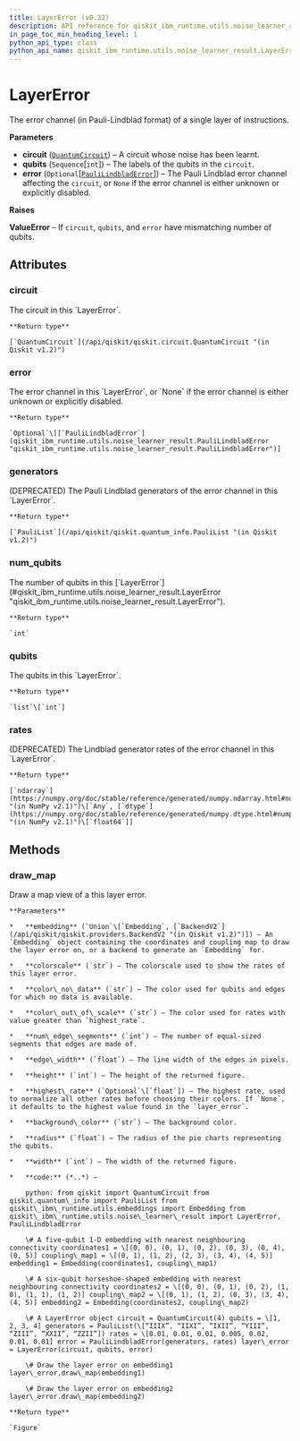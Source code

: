 ```yaml
---
title: LayerError (v0.32)
description: API reference for qiskit_ibm_runtime.utils.noise_learner_result.LayerError in qiskit-ibm-runtime v0.32
in_page_toc_min_heading_level: 1
python_api_type: class
python_api_name: qiskit_ibm_runtime.utils.noise_learner_result.LayerError
---
```


# LayerError

<Class id="qiskit_ibm_runtime.utils.noise_learner_result.LayerError" isDedicatedPage={true} github="https://github.com/Qiskit/qiskit-ibm-runtime/tree/stable/0.32/qiskit_ibm_runtime/utils/noise_learner_result.py#L136-L309" signature="LayerError(circuit, qubits, error=None)" modifiers="class">
  The error channel (in Pauli-Lindblad format) of a single layer of instructions.

  **Parameters**

  *   **circuit** ([`QuantumCircuit`](/api/qiskit/qiskit.circuit.QuantumCircuit "(in Qiskit v1.2)")) – A circuit whose noise has been learnt.
  *   **qubits** (`Sequence`\[`int`]) – The labels of the qubits in the `circuit`.
  *   **error** (`Optional`\[[`PauliLindbladError`](qiskit_ibm_runtime.utils.noise_learner_result.PauliLindbladError "qiskit_ibm_runtime.utils.noise_learner_result.PauliLindbladError")]) – The Pauli Lindblad error channel affecting the `circuit`, or `None` if the error channel is either unknown or explicitly disabled.

  **Raises**

  **ValueError** – If `circuit`, `qubits`, and `error` have mismatching number of qubits.

  ## Attributes

  ### circuit

  <Attribute id="qiskit_ibm_runtime.utils.noise_learner_result.LayerError.circuit">
    The circuit in this `LayerError`.

    **Return type**

    [`QuantumCircuit`](/api/qiskit/qiskit.circuit.QuantumCircuit "(in Qiskit v1.2)")
  </Attribute>

  ### error

  <Attribute id="qiskit_ibm_runtime.utils.noise_learner_result.LayerError.error">
    The error channel in this `LayerError`, or `None` if the error channel is either unknown or explicitly disabled.

    **Return type**

    `Optional`\[[`PauliLindbladError`](qiskit_ibm_runtime.utils.noise_learner_result.PauliLindbladError "qiskit_ibm_runtime.utils.noise_learner_result.PauliLindbladError")]
  </Attribute>

  ### generators

  <Attribute id="qiskit_ibm_runtime.utils.noise_learner_result.LayerError.generators">
    (DEPRECATED) The Pauli Lindblad generators of the error channel in this `LayerError`.

    **Return type**

    [`PauliList`](/api/qiskit/qiskit.quantum_info.PauliList "(in Qiskit v1.2)")
  </Attribute>

  ### num\_qubits

  <Attribute id="qiskit_ibm_runtime.utils.noise_learner_result.LayerError.num_qubits">
    The number of qubits in this [`LayerError`](#qiskit_ibm_runtime.utils.noise_learner_result.LayerError "qiskit_ibm_runtime.utils.noise_learner_result.LayerError").

    **Return type**

    `int`
  </Attribute>

  ### qubits

  <Attribute id="qiskit_ibm_runtime.utils.noise_learner_result.LayerError.qubits">
    The qubits in this `LayerError`.

    **Return type**

    `list`\[`int`]
  </Attribute>

  ### rates

  <Attribute id="qiskit_ibm_runtime.utils.noise_learner_result.LayerError.rates">
    (DEPRECATED) The Lindblad generator rates of the error channel in this `LayerError`.

    **Return type**

    [`ndarray`](https://numpy.org/doc/stable/reference/generated/numpy.ndarray.html#numpy.ndarray "(in NumPy v2.1)")\[`Any`, [`dtype`](https://numpy.org/doc/stable/reference/generated/numpy.dtype.html#numpy.dtype "(in NumPy v2.1)")\[`float64`]]
  </Attribute>

  ## Methods

  ### draw\_map

  <Function id="qiskit_ibm_runtime.utils.noise_learner_result.LayerError.draw_map" github="https://github.com/Qiskit/qiskit-ibm-runtime/tree/stable/0.32/qiskit_ibm_runtime/utils/noise_learner_result.py#L221-L301" signature="draw_map(embedding, colorscale='Bluered', color_no_data='lightgray', color_out_of_scale='lightgreen', num_edge_segments=16, edge_width=4, height=500, highest_rate=None, background_color='white', radius=0.25, width=800)">
    Draw a map view of a this layer error.

    **Parameters**

    *   **embedding** (`Union`\[`Embedding`, [`BackendV2`](/api/qiskit/qiskit.providers.BackendV2 "(in Qiskit v1.2)")]) – An `Embedding` object containing the coordinates and coupling map to draw the layer error on, or a backend to generate an `Embedding` for.

    *   **colorscale** (`str`) – The colorscale used to show the rates of this layer error.

    *   **color\_no\_data** (`str`) – The color used for qubits and edges for which no data is available.

    *   **color\_out\_of\_scale** (`str`) – The color used for rates with value greater than `highest_rate`.

    *   **num\_edge\_segments** (`int`) – The number of equal-sized segments that edges are made of.

    *   **edge\_width** (`float`) – The line width of the edges in pixels.

    *   **height** (`int`) – The height of the returned figure.

    *   **highest\_rate** (`Optional`\[`float`]) – The highest rate, used to normalize all other rates before choosing their colors. If `None`, it defaults to the highest value found in the `layer_error`.

    *   **background\_color** (`str`) – The background color.

    *   **radius** (`float`) – The radius of the pie charts representing the qubits.

    *   **width** (`int`) – The width of the returned figure.

    *   **code:** (*..*) –

        python: from qiskit import QuantumCircuit from qiskit.quantum\_info import PauliList from qiskit\_ibm\_runtime.utils.embeddings import Embedding from qiskit\_ibm\_runtime.utils.noise\_learner\_result import LayerError, PauliLindbladError

        \# A five-qubit 1-D embedding with nearest neighbouring connectivity coordinates1 = \[(0, 0), (0, 1), (0, 2), (0, 3), (0, 4), (0, 5)] coupling\_map1 = \[(0, 1), (1, 2), (2, 3), (3, 4), (4, 5)] embedding1 = Embedding(coordinates1, coupling\_map1)

        \# A six-qubit horseshoe-shaped embedding with nearest neighbouring connectivity coordinates2 = \[(0, 0), (0, 1), (0, 2), (1, 0), (1, 1), (1, 2)] coupling\_map2 = \[(0, 1), (1, 2), (0, 3), (3, 4), (4, 5)] embedding2 = Embedding(coordinates2, coupling\_map2)

        \# A LayerError object circuit = QuantumCircuit(4) qubits = \[1, 2, 3, 4] generators = PauliList(\[“IIIX”, “IIXI”, “IXII”, “YIII”, “ZIII”, “XXII”, “ZZII”]) rates = \[0.01, 0.01, 0.01, 0.005, 0.02, 0.01, 0.01] error = PauliLindbladError(generators, rates) layer\_error = LayerError(circuit, qubits, error)

        \# Draw the layer error on embedding1 layer\_error.draw\_map(embedding1)

        \# Draw the layer error on embedding2 layer\_error.draw\_map(embedding2)

    **Return type**

    `Figure`
  </Function>
</Class>

